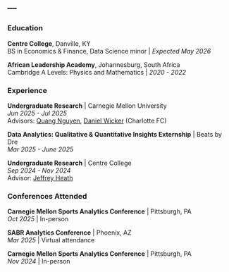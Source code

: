 ---
---


### Education
**Centre College**, Danville, KY  <br>
BS in Economics & Finance, Data Science minor | *Expected May 2026*

**African Leadership Academy**, Johannesburg, South Africa  <br>
Cambridge A Levels: Physics and Mathematics | *2020 - 2022*


### Experience
**Undergraduate Research** | Carnegie Mellon University  <br>
*Jun 2025 - Jul 2025*  <br>
Advisors: [Quang Nguyen](https://www.linkedin.com/in/qntkhvn/), [Daniel Wicker](https://www.linkedin.com/in/daniel-wicker/) (Charlotte FC)

**Data Analytics: Qualitative & Quantitative Insights Externship** | Beats by Dre  <br> 
*Mar 2025 - June 2025*  

**Undergraduate Research** | Centre College  <br>
*Sep 2024 - Nov 2024*<br>
Advisor: [Jeffrey Heath](https://www.linkedin.com/in/jeffrey-heath-3294598/)


### Conferences Attended
**Carnegie Mellon Sports Analytics Conference** | Pittsburgh, PA  
*Oct 2025* | In-person

**SABR Analytics Conference** | Phoenix, AZ  
*Mar 2025* | Virtual attendance

**Carnegie Mellon Sports Analytics Conference** | Pittsburgh, PA  
*Nov 2024* | In-person